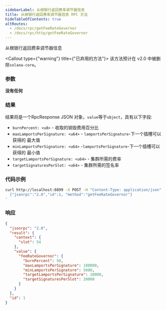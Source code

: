 ```yaml
---
sidebarLabel: 从根银行返回费率调节器信息
title: 从根银行返回费率调节器信息 RPC 方法
hideTableOfContents: true
altRoutes:
  - /docs/rpc/getFeeRateGovernor
  - /docs/rpc/http/getFeeRateGovernor
---
```


从根银行返回费率调节器信息

<Callout type={"warning"} title={"已弃用的方法"}>
  该方法预计在 v2.0 中被删除`solana-core`。
</Callout>

<DocSideBySide>

<DocLeftSide>

### 参数

**没有任何**

### 结果

结果将是一个RpcResponse JSON 对象，`value`等于`object`，具有以下字段:

- `burnPercent: <u8>` - 收取的销毁费用百分比
- `maxLamportsPerSignature: <u64>` - `lamportsPerSignature`-下一个插槽可以获得的
  最大值
- `minLamportsPerSignature: <u64>` -`lamportsPerSignature`-下一个插槽可以获得的
  最小值
- `targetLamportsPerSignature: <u64>` - 集群所需的费率
- `targetSignaturesPerSlot: <u64>` - 集群所需的签名率

</DocLeftSide>

<DocRightSide>

### 代码示例

```bash
curl http://localhost:8899 -X POST -H "Content-Type: application/json" -d '
  {"jsonrpc":"2.0","id":1, "method":"getFeeRateGovernor"}
'
```

### 响应

```json
{
  "jsonrpc": "2.0",
  "result": {
    "context": {
      "slot": 54
    },
    "value": {
      "feeRateGovernor": {
        "burnPercent": 50,
        "maxLamportsPerSignature": 100000,
        "minLamportsPerSignature": 5000,
        "targetLamportsPerSignature": 10000,
        "targetSignaturesPerSlot": 20000
      }
    }
  },
  "id": 1
}
```

</DocRightSide>
</DocSideBySide>
